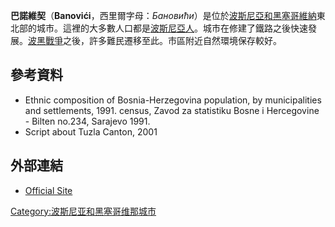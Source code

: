 {{Infobox settlement <!--more fields are available for this Infobox--See Template:Infobox Settlement-->
|image_skyline          = Banovici 01.jpg
|imagesize              = 255px
|image_caption          = View from Nearby Hill
|official_name = Banovići
|settlement_type = [[Municipalities_of_Bosnia_and_Herzegovina|Municipality]] and town
|subdivision_type = [[國家列表|國家]]
|subdivision_name       = {{BIH}}
|timezone=[[Central_European_Time|CET]]
|utc_offset=+1
|map_caption =巴諾維契在波黑的位置
|timezone_DST=[[Central_European_Summer_Time|CEST]]
|utc_offset_DST=+2
|leader_title=Municipality president
|other_name =
|image_shield = <!-- 檔案不存在 Grb Banovica.png ，可從英文維基百科取得 -->
|image_map = Banovici Municipality Location.svg
|leader_name = Bego Gutić ([[Party_of_Democratic_Action|SDA]])
|area_total_km2 = 185
|population_total = 28918|population_footnotes=
|population_as_of=2003 census
|population_density_km2 = 
|area_code = +387 35
|parts = 
|website = [http://www.opcina-banovici.com.ba opcina-banovici.com.ba]
}}
'''巴諾維契'''（'''Banovići'''，西里爾字母：''Бановићи''）是位於[[波斯尼亞和黑塞哥維納|波斯尼亞和黑塞哥維納]]東北部的城市。這裡的大多數人口都是[[波斯尼亞人|波斯尼亞人]]。城市在修建了鐵路之後快速發展。[[波黑戰爭|波黑戰爭]]之後，許多難民遷移至此。市區附近自然環境保存較好。

==參考資料==

* Ethnic composition of Bosnia-Herzegovina population, by municipalities and settlements, 1991. census, Zavod za statistiku Bosne i Hercegovine - Bilten no.234, Sarajevo 1991.
* Script about Tuzla Canton, 2001

==外部連結==
* [http://www.opcina-banovici.com.ba/ Official Site] {{Wayback|url=http://www.opcina-banovici.com.ba/ |date=20120325151234 }}

{{coord|44|24|N|18|32|E|display=title|region:BA_type:city(26590)_source:dewiki}}

{{commons category|Banovići}}

[[Category:波斯尼亚和黑塞哥维那城市|Category:波斯尼亚和黑塞哥维那城市]]